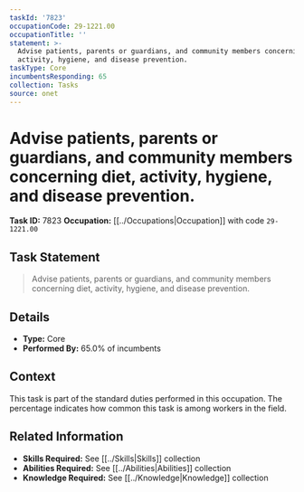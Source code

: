 ```yaml
---
taskId: '7823'
occupationCode: 29-1221.00
occupationTitle: ''
statement: >-
  Advise patients, parents or guardians, and community members concerning diet,
  activity, hygiene, and disease prevention.
taskType: Core
incumbentsResponding: 65
collection: Tasks
source: onet
---
```

# Advise patients, parents or guardians, and community members concerning diet, activity, hygiene, and disease prevention.

**Task ID:** 7823
**Occupation:** [[../Occupations|Occupation]] with code `29-1221.00`

## Task Statement

> Advise patients, parents or guardians, and community members concerning diet, activity, hygiene, and disease prevention.

## Details

- **Type:** Core
- **Performed By:** 65.0% of incumbents

## Context

This task is part of the standard duties performed in this occupation. The percentage indicates how common this task is among workers in the field.

## Related Information

- **Skills Required:** See [[../Skills|Skills]] collection
- **Abilities Required:** See [[../Abilities|Abilities]] collection
- **Knowledge Required:** See [[../Knowledge|Knowledge]] collection
